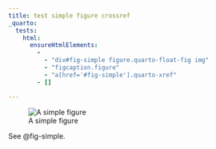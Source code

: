 ```yaml
---
title: test simple figure crossref
_quarto:
  tests:
    html:
      ensureHtmlElements:
        - 
          - "div#fig-simple figure.quarto-float-fig img"
          - "figcaption.figure"
          - "a[href='#fig-simple'].quarto-xref"
        - []

---
```


![A simple figure](img/surus.jpg){#fig-simple}

See @fig-simple.

